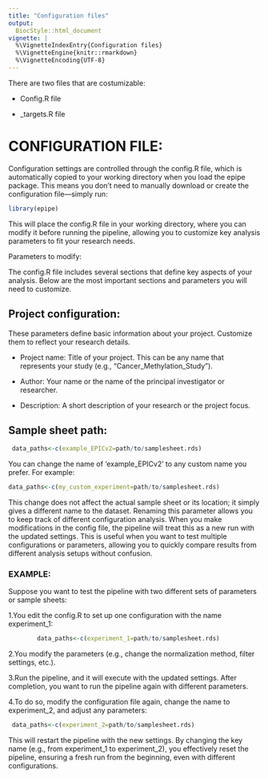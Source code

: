 ```yaml
---
title: "Configuration files"
output:
  BiocStyle::html_document
vignette: |
  %\VignetteIndexEntry{Configuration files}
  %\VignetteEngine{knitr::rmarkdown}
  %\VignetteEncoding{UTF-8}
---
```


There are two files that are costumizable: 

- Config.R file

- _targets.R file


# CONFIGURATION FILE: 
 
Configuration settings are controlled through the config.R file, which is automatically copied to your working directory when you load the epipe package. This means you don't need to manually download or create the configuration file—simply run: 

```R
library(epipe) 
```

This will place the config.R file in your working directory, where you can modify it before running the pipeline, allowing you to customize key analysis parameters to fit your research needs. 

Parameters to modify: 

The config.R file includes several sections that define key aspects of your analysis. Below are the most important sections and parameters you will need to customize. 

## Project configuration: 
These parameters define basic information about your project.  Customize them to reflect your research details. 

- Project name: Title of your project. This can be any name that represents your study (e.g., "Cancer_Methylation_Study"). 

- Author: Your name or the name of the principal investigator or researcher. 

- Description: A short description of your research or the project focus. 


## Sample sheet path:  

```R
 data_paths<-c(example_EPICv2=path/to/samplesheet.rds) 
```
You can change the name of ‘example_EPICv2’ to any custom name you prefer. For example:  

```R
data_paths<-c(my_custom_experiment=path/to/samplesheet.rds) 
```

This change does not affect the actual sample sheet or its location; it simply gives a different name to the dataset. Renaming this parameter allows you to keep track of different configuration analysis. When you make modifications in the config file, the pipeline will treat this as a new run with the updated settings. This is useful when you want to test multiple configurations or parameters, allowing you to quickly compare results from different analysis setups without confusion. 


### EXAMPLE: 

Suppose you want to test the pipeline with two different sets of parameters or sample sheets: 

1.You edit the config.R to set up one configuration with the name experiment_1: 
      
```R
        data_paths<-c(experiment_1=path/to/samplesheet.rds) 
```

2.You modify the parameters (e.g., change the normalization method, filter settings, etc.). 

3.Run the pipeline, and it will execute with the updated settings. After completion, you want to run the pipeline again with different parameters. 

4.To do so, modify the configuration file again, change the name to experiment_2, and adjust any parameters: 
```R
 data_paths<-c(experiment_2=path/to/samplesheet.rds) 
```

This will restart the pipeline with the new settings. By changing the key name (e.g., from experiment_1 to experiment_2), you effectively reset the pipeline, ensuring a fresh run from the beginning, even with different configurations. 
